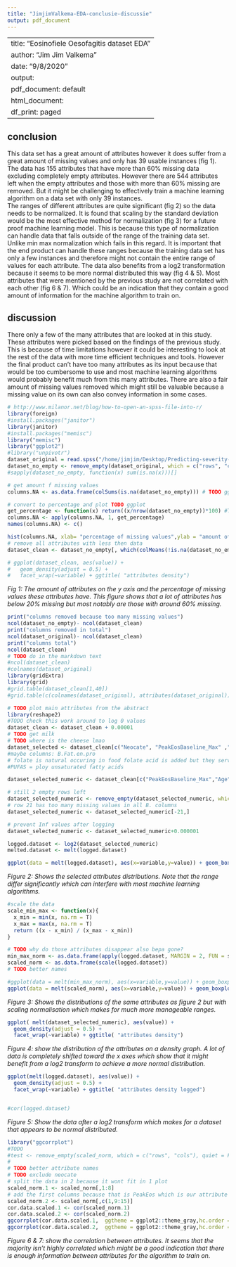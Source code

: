 ```yaml
---
title: "JimjimValkema-EDA-conclusie-discussie"
output: pdf_document
---
```


---
title: "Eosinofiele Oesofagitis dataset EDA"
author: "Jim Jim Valkema"
date: "9/8/2020"
output:
  pdf_document: default
  html_document:
    df_print: paged
---
## conclusion
This data set has a great amount of attributes however it does suffer from a great amount of missing values and only has 39 usable instances (fig 1). The data has 155 attributes that have more than 60% missing data excluding completely empty attributes. However there are 544 attributes left when the empty attributes and those with more than 60% missing are removed. But it might be challenging to effectively train a machine learning algorithm on a data set with only 39 instances.       
The ranges of different attributes are quite significant (fig 2) so the data needs to be normalized.
It is found that scaling by the standard deviation would be the most effective method for normalization (fig 3) for a future proof machine learning model. This is because this type of normalization can handle data that falls outside of the range of the training data set. Unlike min max normalization which fails in this regard. 
It is important that the end product can handle these ranges because the training data set has only a few instances and therefore might not contain the entire range of values for each attribute.
The data also benefits from a log2 transformation because it seems to be more normal distributed this way (fig 4 & 5).
Most attributes that were mentioned by the previous study are not correlated with each other (fig 6 & 7). Which could be an indication that they contain a good amount of information for the machine algorithm to train on.

## discussion
There only a few of the many attributes that are looked at in this study. These attributes were picked based on the findings of the previous study. This is because of time limitations however it could be interesting to look at the rest of the data with more time efficient techniques and tools. However the final product can't have too many attributes as its input because that would be too cumbersome to use and most machine learning algorithms would probably benefit much from this many attributes. 
There are also a fair amount of missing values removed which might still be valuable because a missing value on its own can also convey information in some cases.

```r
# http://www.milanor.net/blog/how-to-open-an-spss-file-into-r/
library(foreign)
#install.packages("janitor")
library(janitor)
#install.packages("memisc")
library("memisc")
library("ggplot2")
#library("unpivotr")
dataset_original = read.spss("/home/jimjim/Desktop/Predicting-severity-of-Eosinophile-Oesofagitis-with-machine-learning-/data/Datafile compleet 20-03-2020 voor Hanze SET def.sav", to.data.frame=TRUE, use.value.labels=F, reencode=F, use.missings	=F)
dataset_no_empty <- remove_empty(dataset_original, which = c("rows", "cols"), quiet = T)
#sapply(dataset_no_empty, function(x) sum(is.na(x)))[]

# get amount f missing values
columns.NA <- as.data.frame(colSums(is.na(dataset_no_empty))) # TODO gg plot

# convert to percentage and plot TODO ggplot
get_percentage <- function(x) return((x/nrow(dataset_no_empty))*100) #TODO fix percentages too high
columns.NA <- apply(columns.NA, 1, get_percentage)
names(columns.NA) <- c()
```
```r
hist(columns.NA, xlab= "percentage of missing values",ylab = "amount of attributes",  main = "Amount of attributes with missing values", breaks = 40)
# remove all attributes with less then data
dataset_clean <- dataset_no_empty[, which(colMeans(!is.na(dataset_no_empty)) > 0.4)]

# ggplot(dataset_clean, aes(value)) +
#   geom_density(adjust = 0.5) +
#   facet_wrap(~variable) + ggtitle( "attributes density")
```
*Fig 1: The amount of attributes on the y axis and the percentage of missing values these attributes have. This figure shows that a lot of attributes has below 20% missing but most notably are those with around 60% missing.*

```r
print("columns removed because too many missing values")
ncol(dataset_no_empty)- ncol(dataset_clean)
print("columns removed in total")
ncol(dataset_original)- ncol(dataset_clean)
print("columns total")
ncol(dataset_clean)
# TODO do in the markdown text
#ncol(dataset_clean)
#colnames(dataset_original)
library(gridExtra)
library(grid)
#grid.table(dataset_clean[1,40])
#grid.table(c(colnames(dataset_original), attributes(dataset_original)))
```
```r
# TODO plot main attributes from the abstract
library(reshape2)
#TODO check this work around to log 0 values
dataset_clean <- dataset_clean + 0.00001
# TODO get milk
# TODO where is the cheese lmao
dataset_selected <- dataset_clean[c("Neocate", "PeakEosBaseline_Max" ,"Gender","Age","Agegroup","Histological_Response","B.Fat.gr", "B.Sat.fat.gr", "B.PUFAS.gr","B.Protein.gr","B.Phosphorus","B.Zinc","B.vitB12", "B.Folate", "B.Calcium","B.Carbohydrates.gr","B.Linoleicacid.gr")]
#maybe columns: B.Fat.en.pro
# folate is natural occuring in food folate acid is added but they serve the same purpose 
#PUFAS = ploy unsaturated fatty acids

dataset_selected_numeric <- dataset_clean[c("PeakEosBaseline_Max","Age","Agegroup","Histological_Response","B.Fat.gr", "B.Sat.fat.gr", "B.PUFAS.gr","B.Protein.gr","B.Phosphorus","B.Zinc","B.vitB12", "B.Folate", "B.Calcium","B.Carbohydrates.gr","B.Linoleicacid.gr")]

# still 2 empty rows left
dataset_selected_numeric <- remove_empty(dataset_selected_numeric, which = c("rows", "cols"), quiet = T)
# row 21 has too many missing values in all B. columns
dataset_selected_numeric <- dataset_selected_numeric[-21,]

# prevent Inf values after logging
dataset_selected_numeric <- dataset_selected_numeric+0.000001

logged.dataset <- log2(dataset_selected_numeric)
melted.dataset <- melt(logged.dataset)
```

```r
ggplot(data = melt(logged.dataset), aes(x=variable,y=value)) + geom_boxplot(outlier.colour="black", outlier.shape=16,outlier.size=2, notch=F) + ggtitle("all atributes not scaled")

```
*Figure 2: Shows the selected attributes distributions. Note that the range differ significantly which can interfere with most machine learning algorithms.*

```r
#scale the data
scale_min_max <- function(x){
  x_min = min(x, na.rm = T)
  x_max = max(x, na.rm = T)
  return ((x - x_min) / (x_max - x_min))
}

# TODO why do those attributes disappear also bepa gone?
min_max_norm <- as.data.frame(apply(logged.dataset, MARGIN = 2, FUN = scale_min_max))
scaled_norm <- as.data.frame(scale(logged.dataset))
# TODO better names

#ggplot(data = melt(min_max_norm), aes(x=variable,y=value)) + geom_boxplot(outlier.colour="black", outlier.shape=16,outlier.size=2, notch=F) + ggtitle("all atributes min max normalisation")
ggplot(data = melt(scaled_norm), aes(x=variable,y=value)) + geom_boxplot(outlier.colour="black", outlier.shape=16,outlier.size=2, notch=F) + ggtitle("all atributes scaling normalisation")

```
*Figure 3: Shows the distributions of the same attributes as figure 2 but with scaling normalisation which makes for much more manageable ranges.*

```r
ggplot( melt(dataset_selected_numeric), aes(value)) +
  geom_density(adjust = 0.5) +
  facet_wrap(~variable) + ggtitle( "attributes density")
```
*Figure 4: show the distribution of the attributes on a density graph. A lot of data is completely 
shifted toward the x axes which show that it might benefit from a log2 transform to achieve a more normal distribution.*


```r
ggplot(melt(logged.dataset), aes(value)) +
  geom_density(adjust = 0.5) +
  facet_wrap(~variable) + ggtitle( "attributes density logged")


#cor(logged.dataset)
```
*Figure 5: Show the data after a log2 transform which makes for a dataset that appears to be normal distributed.*
```r
library("ggcorrplot")
#TODO
#test <- remove_empty(scaled_norm, which = c("rows", "cols"), quiet = FALSE)
#
# TODO better attribute names
# TODO exclude neocate
# split the data in 2 because it wont fit in 1 plot
scaled_norm.1 <- scaled_norm[,1:8]
# add the first columns because that is PeakEos which is our attribute we want to predict
scaled_norm.2 <- scaled_norm[,c(1,9:15)]
cor.data.scaled.1 <- cor(scaled_norm.1)
cor.data.scaled.2 <- cor(scaled_norm.2)
ggcorrplot(cor.data.scaled.1,  ggtheme = ggplot2::theme_gray,hc.order = T,lab = T, digits=1) + ggtitle( "correlation matrix of the bones lenght and width")
ggcorrplot(cor.data.scaled.2,  ggtheme = ggplot2::theme_gray,hc.order = T,lab = T, digits=1) + ggtitle( "correlation matrix of the bones lenght and width")
```
*Figure 6 & 7: show the correlation between attributes. It seems that the majority isn't highly correlated which might be a good indication that there is enough information between attributes for the algorithm to train on.*